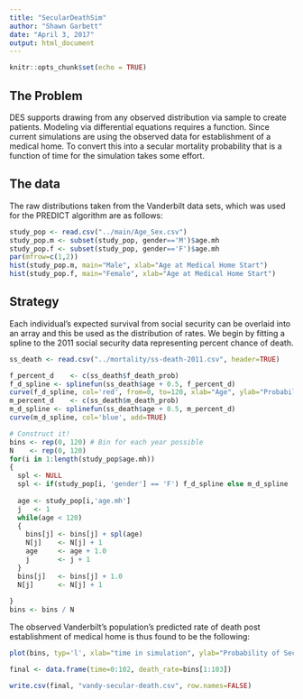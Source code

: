 ```yaml
---
title: "SecularDeathSim"
author: "Shawn Garbett"
date: "April 3, 2017"
output: html_document
---
```


```r
knitr::opts_chunk$set(echo = TRUE)
```

## The Problem

DES supports drawing from any observed distribution via sample to create patients. Modeling via differential equations requires a function. Since current simulations are using the observed data for establishment of a medical home. To convert this into a secular mortality probability that is a function of time for the simulation takes some effort.

## The data

The raw distributions taken from the Vanderbilt data sets, which was used for the PREDICT algorithm are as follows:

```r
study_pop <- read.csv("../main/Age_Sex.csv")
study_pop.m <- subset(study_pop, gender=='M')$age.mh
study_pop.f <- subset(study_pop, gender=='F')$age.mh
par(mfrow=c(1,2))
hist(study_pop.m, main="Male", xlab="Age at Medical Home Start")
hist(study_pop.f, main="Female", xlab="Age at Medical Home Start")

```

## Strategy

Each individual's expected survival from social security can be overlaid into an array and this be used as the distribution of rates. We begin by fitting a spline to the 2011 social security data representing percent chance of death.
```r
ss_death <- read.csv("../mortality/ss-death-2011.csv", header=TRUE)

f_percent_d    <- c(ss_death$f_death_prob)
f_d_spline <- splinefun(ss_death$age + 0.5, f_percent_d)
curve(f_d_spline, col='red', from=0, to=120, xlab="Age", ylab="Probability of Secular Death")
m_percent_d    <- c(ss_death$m_death_prob)
m_d_spline <- splinefun(ss_death$age + 0.5, m_percent_d)
curve(m_d_spline, col='blue', add=TRUE)

# Construct it!
bins <- rep(0, 120) # Bin for each year possible
N    <- rep(0, 120)
for(i in 1:length(study_pop$age.mh))
{
  spl <- NULL
  spl <- if(study_pop[i, 'gender'] == 'F') f_d_spline else m_d_spline
  
  age <- study_pop[i,'age.mh']
  j   <- 1
  while(age < 120)
  {
    bins[j] <- bins[j] + spl(age)
    N[j]    <- N[j] + 1
    age     <- age + 1.0
    j       <- j + 1
  }
  bins[j]   <- bins[j] + 1.0
  N[j]      <- N[j] + 1
  
}
bins <- bins / N
```

The observed Vanderbilt's population's predicted rate of death post establishment of medical home is thus found to be the following:

```r
plot(bins, typ='l', xlab="time in simulation", ylab="Probability of Secular Death")

final <- data.frame(time=0:102, death_rate=bins[1:103])

write.csv(final, "vandy-secular-death.csv", row.names=FALSE)
```

